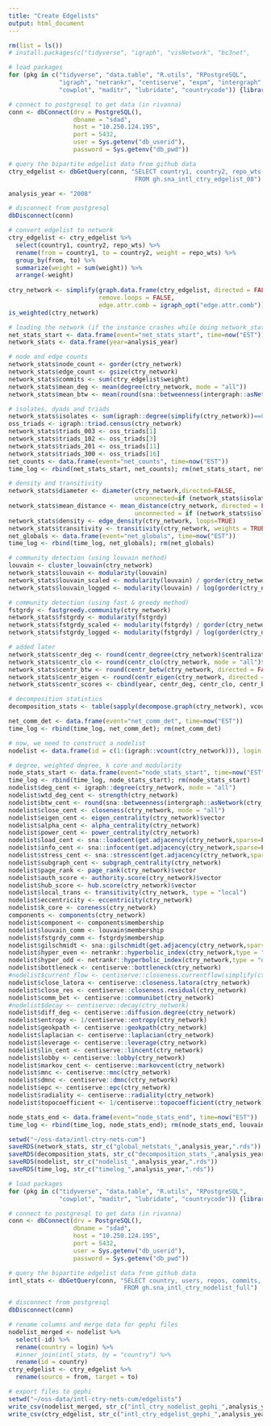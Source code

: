 ```yaml
---
title: "Create Edgelists"
output: html_document
---
```


```r
rm(list = ls())
# install.packages(c("tidyverse", "igraph", "visNetwork", "bc3net", 

# load packages 
for (pkg in c("tidyverse", "data.table", "R.utils", "RPostgreSQL", 
              "igraph", "netrankr", "centiserve", "expm", "intergraph",
              "cowplot", "maditr", "lubridate", "countrycode")) {library(pkg, character.only = TRUE)}

# connect to postgresql to get data (in rivanna)
conn <- dbConnect(drv = PostgreSQL(), 
                  dbname = "sdad", 
                  host = "10.250.124.195", 
                  port = 5432, 
                  user = Sys.getenv("db_userid"), 
                  password = Sys.getenv("db_pwd"))

# query the bipartite edgelist data from github data  
ctry_edgelist <- dbGetQuery(conn, "SELECT country1, country2, repo_wts
                                   FROM gh.sna_intl_ctry_edgelist_08")

analysis_year <- "2008"

# disconnect from postgresql
dbDisconnect(conn)

# convert edgelist to network 
ctry_edgelist <- ctry_edgelist %>% 
  select(country1, country2, repo_wts) %>% 
  rename(from = country1, to = country2, weight = repo_wts) %>% 
  group_by(from, to) %>% 
  summarize(weight = sum(weight)) %>% 
  arrange(-weight)
  
ctry_network <- simplify(graph.data.frame(ctry_edgelist, directed = FALSE), 
                         remove.loops = FALSE, 
                         edge.attr.comb = igraph_opt("edge.attr.comb"))
is_weighted(ctry_network)

```

```r
# loading the network (if the instance crashes while doing network_stats)
net_stats_start <- data.frame(event="net_stats_start", time=now("EST"))
network_stats <- data.frame(year=analysis_year)                                         

# node and edge counts  
network_stats$node_count <- gorder(ctry_network)  
network_stats$edge_count <- gsize(ctry_network)
network_stats$commits <- sum(ctry_edgelist$weight)
network_stats$mean_deg <- mean(degree(ctry_network, mode = "all"))
network_stats$mean_btw <- mean(round(sna::betweenness(intergraph::asNetwork(ctry_network), cmode="undirected"), 4))

# isolates, dyads and triads 
network_stats$isolates <- sum(igraph::degree(simplify(ctry_network))==0)
oss_triads <- igraph::triad.census(ctry_network)
network_stats$triads_003 <- oss_triads[1] 
network_stats$triads_102 <- oss_triads[3]
network_stats$triads_201 <- oss_triads[11]
network_stats$triads_300 <- oss_triads[16]
net_counts <- data.frame(event="net_counts", time=now("EST"))
time_log <- rbind(net_stats_start, net_counts); rm(net_stats_start, net_counts)

# density and transitivity
network_stats$diameter <- diameter(ctry_network,directed=FALSE, 
                                   unconnected=if (network_stats$isolates == 0) {FALSE} else {TRUE}, weights=NA)
network_stats$mean_distance <- mean_distance(ctry_network, directed = FALSE, 
                                   unconnected = if (network_stats$isolates == 0) {FALSE} else {TRUE})
network_stats$density <- edge_density(ctry_network, loops=TRUE) 
network_stats$transitivity <- transitivity(ctry_network, weights = TRUE, type = "undirected")
net_globals <- data.frame(event="net_globals", time=now("EST"))
time_log <- rbind(time_log, net_globals); rm(net_globals)

# community detection (using louvain method)
louvain <- cluster_louvain(ctry_network)
network_stats$louvain <- modularity(louvain)
network_stats$louvain_scaled <- modularity(louvain) / gorder(ctry_network)
network_stats$louvain_logged <- modularity(louvain) / log(gorder(ctry_network))

# community detection (using fast & greedy method)
fstgrdy <- fastgreedy.community(ctry_network)
network_stats$fstgrdy <- modularity(fstgrdy)
network_stats$fstgrdy_scaled <- modularity(fstgrdy) / gorder(ctry_network)
network_stats$fstgrdy_logged <- modularity(fstgrdy) / log(gorder(ctry_network))

# added later 
network_stats$centr_deg <- round(centr_degree(ctry_network)$centralization, 3)
network_stats$centr_clo <- round(centr_clo(ctry_network, mode = "all")$centralization, 3)
network_stats$centr_btw <- round(centr_betw(ctry_network, directed = FALSE)$centralization, 3)
network_stats$centr_eigen <- round(centr_eigen(ctry_network, directed = FALSE)$centralization, 3)
network_stats$centr_scores <- cbind(year, centr_deg, centr_clo, centr_btw, centr_eigen)

# decomposition statistics 
decomposition_stats <- table(sapply(decompose.graph(ctry_network), vcount))

net_comm_det <- data.frame(event="net_comm_det", time=now("EST"))
time_log <- rbind(time_log, net_comm_det); rm(net_comm_det)

# now, we need to construct a nodelist 
nodelist <- data.frame(id = c(1:(igraph::vcount(ctry_network))), login = igraph::V(ctry_network)$name)

# degree, weighted degree, k core and modularity 
node_stats_start <- data.frame(event="node_stats_start", time=now("EST"))
time_log <- rbind(time_log, node_stats_start); rm(node_stats_start)
nodelist$deg_cent <- igraph::degree(ctry_network, mode = "all")
nodelist$wtd_deg_cent <- strength(ctry_network)
nodelist$btw_cent <- round(sna::betweenness(intergraph::asNetwork(ctry_network), cmode="undirected"), 4)
nodelist$close_cent <- closeness(ctry_network, mode = "all") 
nodelist$eigen_cent <- eigen_centrality(ctry_network)$vector
nodelist$alpha_cent <- alpha_centrality(ctry_network)
nodelist$power_cent <- power_centrality(ctry_network)
nodelist$load_cent <- sna::loadcent(get.adjacency(ctry_network,sparse=F))
nodelist$info_cent <- sna::infocent(get.adjacency(ctry_network,sparse=F))
nodelist$stress_cent <- sna::stresscent(get.adjacency(ctry_network,sparse=F))
nodelist$subgraph_cent <- subgraph_centrality(ctry_network)
nodelist$page_rank <- page_rank(ctry_network)$vector
nodelist$auth_score <- authority.score(ctry_network)$vector
nodelist$hub_score <- hub.score(ctry_network)$vector
nodelist$local_trans <- transitivity(ctry_network, type = "local")
nodelist$eccentricity <- eccentricity(ctry_network)
nodelist$k_core <- coreness(ctry_network)
components <- components(ctry_network)
nodelist$component <- components$membership
nodelist$louvain_comm <- louvain$membership
nodelist$fstgrdy_comm <- fstgrdy$membership
nodelist$gilschmidt <- sna::gilschmidt(get.adjacency(ctry_network,sparse=F))
nodelist$hyper_even <- netrankr::hyperbolic_index(ctry_network,type = "even")
nodelist$hyper_odd <- netrankr::hyperbolic_index(ctry_network,type = "odd")
nodelist$bottleneck <- centiserve::bottleneck(ctry_network)
#nodelist$current_flow <- centiserve::closeness.currentflow(simplify(ctry_network))
nodelist$close_latora <- centiserve::closeness.latora(ctry_network)
nodelist$close_res <- centiserve::closeness.residual(ctry_network)
nodelist$comm_bet <- centiserve::communibet(ctry_network)
#nodelist$decay <- centiserve::decay(ctry_network)
nodelist$diff_deg <- centiserve::diffusion.degree(ctry_network)     
nodelist$entropy <- 1/centiserve::entropy(ctry_network)
nodelist$geokpath <- centiserve::geokpath(ctry_network)
nodelist$laplacian <- centiserve::laplacian(ctry_network)
nodelist$leverage <- centiserve::leverage(ctry_network)             
nodelist$lin_cent <- centiserve::lincent(ctry_network)
nodelist$lobby <- centiserve::lobby(ctry_network)
nodelist$markov_cent <- centiserve::markovcent(ctry_network)           
nodelist$mnc <- centiserve::mnc(ctry_network)
nodelist$dmnc <- centiserve::dmnc(ctry_network) 
nodelist$epc <- centiserve::epc(ctry_network) 
nodelist$radiality <- centiserve::radiality(ctry_network)            
nodelist$topocoefficient <- 1/centiserve::topocoefficient(ctry_network) 

node_stats_end <- data.frame(event="node_stats_end", time=now("EST"))
time_log <- rbind(time_log, node_stats_end); rm(node_stats_end, louvain, components)

setwd("~/oss-data/intl-ctry-nets-cum")
saveRDS(network_stats, str_c("global_netstats_",analysis_year,".rds"))  
saveRDS(decomposition_stats, str_c("decomposition_stats_",analysis_year,".rds")) 
saveRDS(nodelist, str_c("nodelist_",analysis_year,".rds"))  
saveRDS(time_log, str_c("timelog_",analysis_year,".rds"))
```

```r

# load packages 
for (pkg in c("tidyverse", "data.table", "R.utils", "RPostgreSQL",
              "cowplot", "maditr", "lubridate", "countrycode")) {library(pkg, character.only = TRUE)}

# connect to postgresql to get data (in rivanna)
conn <- dbConnect(drv = PostgreSQL(), 
                  dbname = "sdad", 
                  host = "10.250.124.195", 
                  port = 5432, 
                  user = Sys.getenv("db_userid"), 
                  password = Sys.getenv("db_pwd"))

# query the bipartite edgelist data from github data  
intl_stats <- dbGetQuery(conn, "SELECT country, users, repos, commits, additions, deletions
                                FROM gh.sna_intl_ctry_nodelist_full")

# disconnect from postgresql
dbDisconnect(conn)

```

```r
# rename columns and merge data for gephi files 
nodelist_merged <- nodelist %>% 
  select(-id) %>%  
  rename(country = login) %>% 
  #inner_join(intl_stats, by = "country") %>% 
  rename(id = country)
ctry_edgelist <- ctry_edgelist %>% 
  rename(source = from, target = to)

# export files to gephi 
setwd("~/oss-data/intl-ctry-nets-cum/edgelists")
write_csv(nodelist_merged, str_c("intl_ctry_nodelist_gephi_",analysis_year,".csv"))
write_csv(ctry_edgelist, str_c("intl_ctry_edgelist_gephi_",analysis_year,".csv"))

```









